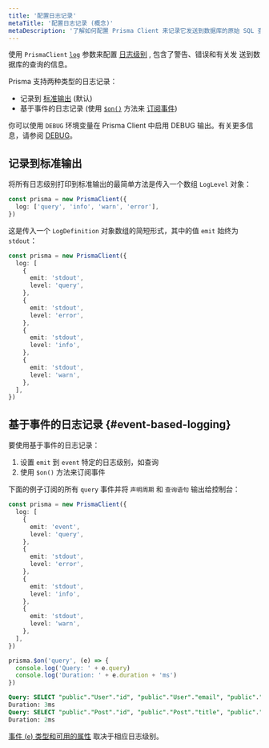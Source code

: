 ```yaml
---
title: '配置日志记录'
metaTitle: '配置日志记录 (概念)'
metaDescription: '了解如何配置 Prisma Client 来记录它发送到数据库的原始 SQL 查询和其他信息。'
---
```


<TopBlock>

使用 `PrismaClient` [`log`](../../../../../reference/api-reference/prisma-client-reference#log) <span class="api"></span> 参数来配置 [日志级别](../../../../../reference/api-reference/prisma-client-reference#log-levels) <span class="api"></span>, 包含了警告、错误和有关发 ​​ 送到数据库的查询的信息。

Prisma 支持两种类型的日志记录：

- 记录到 [标准输出](https://en.wikipedia.org/wiki/Standard_streams) (默认)
- 基于事件的日志记录 (使用 [`$on()`](../../../../../reference/api-reference/prisma-client-reference#on) <span class="api"></span> 方法来 [订阅事件](#event-based-logging))

<Admonition type="info">

你可以使用 `DEBUG` 环境变量在 Prisma Client 中启用 DEBUG 输出。有关更多信息，请参阅 [DEBUG](../debugging)。

</Admonition>

</TopBlock>

## 记录到标准输出

将所有日志级别打印到标准输出的最简单方法是传入一个数组 `LogLevel` 对象：

```ts
const prisma = new PrismaClient({
  log: ['query', 'info', 'warn', 'error'],
})
```

这是传入一个 `LogDefinition` 对象数组的简短形式，其中的值 `emit` 始终为 `stdout`：

```ts
const prisma = new PrismaClient({
  log: [
    {
      emit: 'stdout',
      level: 'query',
    },
    {
      emit: 'stdout',
      level: 'error',
    },
    {
      emit: 'stdout',
      level: 'info',
    },
    {
      emit: 'stdout',
      level: 'warn',
    },
  ],
})
```

## 基于事件的日志记录 {#event-based-logging}

要使用基于事件的日志记录：

1. 设置 `emit` 到 `event` 特定的日志级别，如查询
2. 使用 `$on()` 方法来订阅事件

下面的例子订阅的所有 `query` 事件并将 `声明周期` 和 `查询语句` 输出给控制台：

<CodeWithResult expanded="{true}">
<cmd>

```ts highlight=4,5,22-24;normal
const prisma = new PrismaClient({
  log: [
    {
      emit: 'event',
      level: 'query',
    },
    {
      emit: 'stdout',
      level: 'error',
    },
    {
      emit: 'stdout',
      level: 'info',
    },
    {
      emit: 'stdout',
      level: 'warn',
    },
  ],
})

prisma.$on('query', (e) => {
  console.log('Query: ' + e.query)
  console.log('Duration: ' + e.duration + 'ms')
})
```

</cmd>
<cmdResult>

```sql
Query: SELECT "public"."User"."id", "public"."User"."email", "public"."User"."name" FROM "public"."User" WHERE 1=1 OFFSET $1
Duration: 3ms
Query: SELECT "public"."Post"."id", "public"."Post"."title", "public"."Post"."authorId" FROM "public"."Post" WHERE "public"."Post"."authorId" IN ($1,$2,$3,$4) OFFSET $5
Duration: 2ms
```

</cmdResult>
</CodeWithResult>

[事件 (`e`) 类型和可用的属性](/reference/api-reference/prisma-client-reference#event-types) <span class="api"></span> 取决于相应日志级别。
